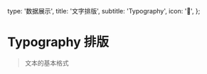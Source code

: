   type: '数据展示',
  title: '文字排版',
  subtitle: 'Typography',
  icon: '🦟',
};

<Box>

# Typography 排版

> 文本的基本格式

<SandboxGroup name="typography" />
</Box>
<Box text={api} />
